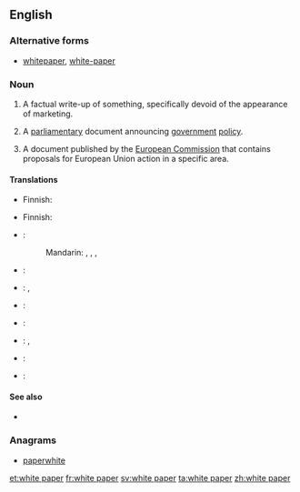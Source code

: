 ==English==

===Alternative forms===
* [[whitepaper]], [[white-paper]]

===Noun===
{{en-noun|sg=[[white]] [[paper]]}}

# {{management|marketing}} A factual write-up of something, specifically devoid of the  appearance of marketing.
# {{British|Ireland|European Union|politics}} A [[parliamentary]] document announcing [[government]] [[policy]].
# {{context|European Union}} A document published by the [[European Commission]] that contains proposals for European Union action in a specific area.

====Translations====
{{trans-top|marketing document}}
{{trans-mid}}
{{trans-bottom}}

{{trans-top|parliamentary document}}
* Finnish: {{t|fi|valkoinen kirja}}
{{trans-mid}}
{{trans-bottom}}

{{trans-top|EU document}}
* Finnish: {{t|fi|valkoinen kirja}}
{{trans-mid}}
{{trans-bottom}}

{{checktrans-top}}
* {{ttbc|Chinese}}:
*: Mandarin: {{t|cmn|白皮書|sc=Hani}}, {{t|cmn|白皮书|tr=báipíshū|sc=Hani}}, {{t|cmn|白紙|sc=Hani}}, {{t|cmn|白纸|tr=báizhǐ|sc=Hani}}
* {{ttbc|French}}: {{t|fr|livre blanc|m}}
* {{ttbc|German}}: {{t|de|Weißbuch|n}}, {{t|de|Whitepaper|m}}
{{trans-mid}}
* {{ttbc|Japanese}}: {{t|ja|白書|tr=はくしょ, hakusho|sc=Jpan}}
* {{ttbc|Malay}}: {{t-|ms|kertas putih}}
* {{ttbc|Norwegian}}: {{t-|no|stortingsmelding|f}}, {{t-|nn|stortingsmelding|f}}
* {{ttbc|Russian}}: {{t|ru|белая книга|f|tr=bélaja kníga|sc=Cyrl}}
* {{ttbc|Swedish}}: {{t|sv|vitbok}}
{{trans-bottom}}

====See also====
* {{pedialite}}

===Anagrams===
* [[paperwhite#English|paperwhite]]

[[et:white paper]]
[[fr:white paper]]
[[sv:white paper]]
[[ta:white paper]]
[[zh:white paper]]